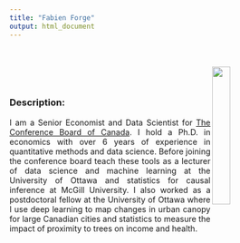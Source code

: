 ```yaml
---
title: "Fabien Forge"
output: html_document
---
```

<meta name="google-site-verification" content="x5eyYVNFwLHRoVrnUCKLfOzFzUeZpHuQ5j4B2VCUGrQ" />

<link rel="stylesheet" href="styles.css" type="text/css">
<br>
<br>
<img src="portrait.jpg" style="width:25%; margin-right: 20px" align="right">


<br>

### Description:

<p align="justify">
I am a Senior Economist and Data Scientist for [The Conference Board of Canada](https://www.conferenceboard.ca/).
I hold a Ph.D. in economics with over 6 years of experience in quantitative methods and data science. Before joining the conference board teach these tools as a lecturer of data science and machine learning at the University of Ottawa and statistics for causal inference at McGill University. I also worked as a postdoctoral fellow at the University of Ottawa where I use deep learning to map changes in urban canopy for large Canadian cities and statistics to measure the impact of proximity to trees on income and health.<br>
</p>




